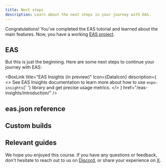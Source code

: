 ```yaml
---
title: Next steps
description: Learn about the next steps in your journey with EAS.
---
```




Congratulations! You've completed the EAS tutorial and learned about the main features. Now, you have a working [EAS project](https://expo.dev/eas).

## EAS

But this is just the beginning. Here are some next steps to continue your journey with EAS:

<BoxLink
  title="EAS Workflows"
  description="See EAS Workflows documentation to learn more about automating your development release workflows."
  href="/eas/workflows/get-started/"
  Icon={Dataflow03Icon}
/>

<BoxLink
  title="EAS Build"
  Icon={BuildIcon}
  description="See EAS Build documentation to learn more about compiling and signing Android and iOS apps."
  href="/build/introduction/"
/>

<BoxLink
  title="EAS Hosting (in preview)"
  description="See EAS Hosting documentation to learn more about deploying Expo Router and React Native web apps, and API routes."
  href="/eas/hosting/introduction"
  Icon={Cloud01Icon}
/>

<BoxLink
  title="EAS Submit"
  Icon={EasSubmitIcon}
  description="See EAS Submit documentation to learn more about uploading app to Google Play Store and Apple App Store with one CLI command."
  href="/submit/introduction/"
/>

<BoxLink
  title="EAS Update"
  Icon={LayersTwo02Icon}
  description="See EAS Update documentation to learn more about publishing updates and applying customizable strategies."
  href="/eas-update/introduction/"
/>

<BoxLink
  title="EAS Metadata (in preview)"
  Icon={EasMetadataIcon}
  description="See EAS Metadata documentation to automate and maintain your app store presence from the command line."
  href="/eas/metadata/"
/>

<BoxLink
  title="EAS Insights (in preview)"
  Icon={DataIcon}
  description={
    <>
      See EAS Insights documentation to learn more about how to use <CODE>expo-insights</CODE>{' '}
      library and get precise usage metrics.
    </>
  }
  href="/eas-insights/introduction/"
/>

## eas.json reference

<BoxLink
  title="eas.json schema"
  Icon={BookOpen02Icon}
  description="See the complete schema reference to learn more about available properties for EAS Build and EAS Submit, and to configure and override their default behavior from within your project."
  href="/eas/json/"
/>

## Custom builds

<BoxLink
  title="Custom builds"
  Icon={BookOpen02Icon}
  description="See custom builds documentation to extend EAS Build and use your own configuration to create build workflows."
  href="/custom-builds/get-started/"
/>

## Relevant guides

<BoxLink
  title="Automate submissions"
  Icon={BookOpen02Icon}
  description="See automate submissions guide on how to enable automatic submissions with EAS Build on app stores."
  href="/build/automate-submissions/"
/>

<BoxLink
  title="GitHub Actions with EAS Update"
  Icon={BookOpen02Icon}
  description="See Use GitHub Actions guide on how to automate publishing updates with EAS Update."
  href="/eas-update/github-actions/"
/>

<BoxLink
  title="App credentials"
  Icon={BookOpen02Icon}
  description="See App credentials guide to learn more about credentials requirement for Android and iOS."
  href="/app-signing/app-credentials/"
/>

<BoxLink
  title="Develop an app with Expo"
  Icon={BookOpen02Icon}
  description="An overview of the development process of building an Expo app to help build a mental model of the core development loop."
  href="/workflow/overview/"
/>

We hope you enjoyed this course. If you have any questions or feedback, don't hesitate to reach out to us on [Discord](https://chat.expo.dev/), or share your experience on [X](https://x.com/expo).
